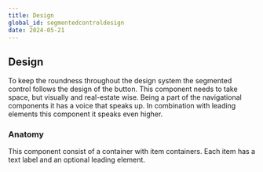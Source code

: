 ```yaml
---
title: Design
global_id: segmentedcontroldesign
date: 2024-05-21
---
```


## Design
To keep the roundness throughout the design system the segmented control follows the design of the button. This component needs to take space, but visually and real-estate wise. Being a part of the navigational components it has a voice that speaks up. In combination with leading elements this component it speaks even higher.  

### Anatomy
This component consist of a container with item containers. Each item has a text label and an optional leading element. 

<Figma node="3241-18803" caption="Anatomy of Segmented control" />